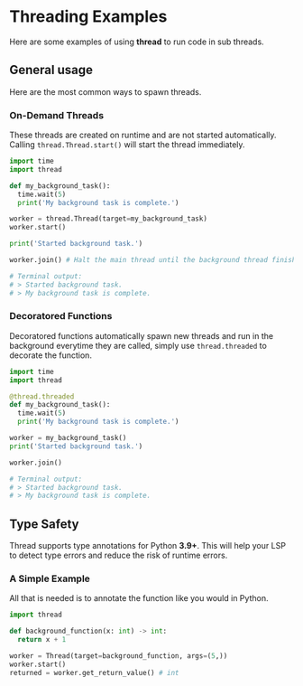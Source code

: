 
# Threading Examples

Here are some examples of using **thread** to run code in sub threads.

## General usage

Here are the most common ways to spawn threads.

### On-Demand Threads
These threads are created on runtime and are not started automatically.
Calling `thread.Thread.start()` will start the thread immediately.

```py
import time
import thread

def my_background_task():
  time.wait(5)
  print('My background task is complete.')

worker = thread.Thread(target=my_background_task)
worker.start()

print('Started background task.')

worker.join() # Halt the main thread until the background thread finishes.

# Terminal output:
# > Started background task.
# > My background task is complete.
```

### Decoratored Functions
Decoratored functions automatically spawn new threads and run in the background everytime they are called,
simply use `thread.threaded` to decorate the function.

```py
import time
import thread

@thread.threaded
def my_background_task():
  time.wait(5)
  print('My background task is complete.')

worker = my_background_task()
print('Started background task.')

worker.join()

# Terminal output:
# > Started background task.
# > My background task is complete.
```

## Type Safety

Thread supports type annotations for Python **3.9+**.
This will help your LSP to detect type errors and reduce the risk of runtime errors.

### A Simple Example
All that is needed is to annotate the function like you would in Python.

```py
import thread

def background_function(x: int) -> int:
  return x + 1

worker = Thread(target=background_function, args=(5,))
worker.start()
returned = worker.get_return_value() # int
```

